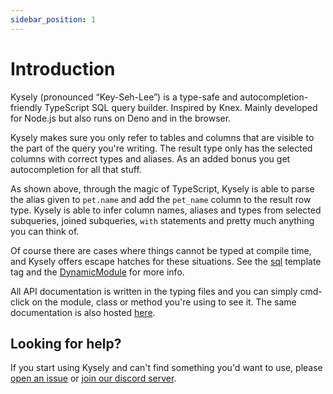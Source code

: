 ```yaml
---
sidebar_position: 1
---
```



# Introduction

Kysely (pronounced “Key-Seh-Lee”) is a type-safe and autocompletion-friendly TypeScript SQL query builder. Inspired by Knex. Mainly developed for Node.js but also runs on Deno and in the browser.

<DemoVideo />

Kysely makes sure you only refer to tables and columns that are visible to the part of the query you're writing. The result type only has the selected columns with correct types and aliases. As an added bonus you get autocompletion for all that stuff.

As shown above, through the magic of TypeScript, Kysely is able to parse the alias given to `pet.name` and add the `pet_name` column to the result row type. Kysely is able to infer column names, aliases and types from selected subqueries, joined subqueries, `with` statements and pretty much anything you can think of.

Of course there are cases where things cannot be typed at compile time, and Kysely offers escape hatches for these situations. See the [sql](https://kysely-org.github.io/kysely-apidoc/interfaces/Sql.html) template tag and the [DynamicModule](https://kysely-org.github.io/kysely-apidoc/classes/DynamicModule.html) for more info.

All API documentation is written in the typing files and you can simply cmd-click on the module, class or method you're using to see it. The same documentation is also hosted [here](https://kysely-org.github.io/kysely-apidoc).

## Looking for help?

If you start using Kysely and can't find something you'd want to use, please [open an issue](https://github.com/kysely-org/kysely/issues) or [join our discord server](https://discord.gg/xyBJ3GwvAm).
